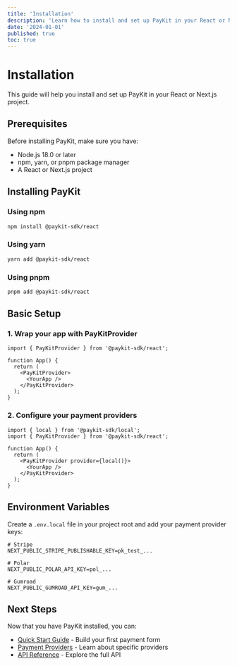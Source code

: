 ```yaml
---
title: 'Installation'
description: 'Learn how to install and set up PayKit in your React or Next.js project.'
date: '2024-01-01'
published: true
toc: true
---
```


# Installation

This guide will help you install and set up PayKit in your React or Next.js project.

## Prerequisites

Before installing PayKit, make sure you have:

- Node.js 18.0 or later
- npm, yarn, or pnpm package manager
- A React or Next.js project

## Installing PayKit

### Using npm

```bash
npm install @paykit-sdk/react
```

### Using yarn

```bash
yarn add @paykit-sdk/react
```

### Using pnpm

```bash
pnpm add @paykit-sdk/react
```

## Basic Setup

### 1. Wrap your app with PayKitProvider

```tsx
import { PayKitProvider } from '@paykit-sdk/react';

function App() {
  return (
    <PayKitProvider>
      <YourApp />
    </PayKitProvider>
  );
}
```

### 2. Configure your payment providers

```tsx
import { local } from '@paykit-sdk/local';
import { PayKitProvider } from '@paykit-sdk/react';

function App() {
  return (
    <PayKitProvider provider={local()}>
      <YourApp />
    </PayKitProvider>
  );
}
```

## Environment Variables

Create a `.env.local` file in your project root and add your payment provider keys:

```env
# Stripe
NEXT_PUBLIC_STRIPE_PUBLISHABLE_KEY=pk_test_...

# Polar
NEXT_PUBLIC_POLAR_API_KEY=pol_...

# Gumroad
NEXT_PUBLIC_GUMROAD_API_KEY=gum_...
```

## Next Steps

Now that you have PayKit installed, you can:

- [Quick Start Guide](/docs/getting-started) - Build your first payment form
- [Payment Providers](/docs/providers/stripe) - Learn about specific providers
- [API Reference](/docs/api-reference) - Explore the full API

